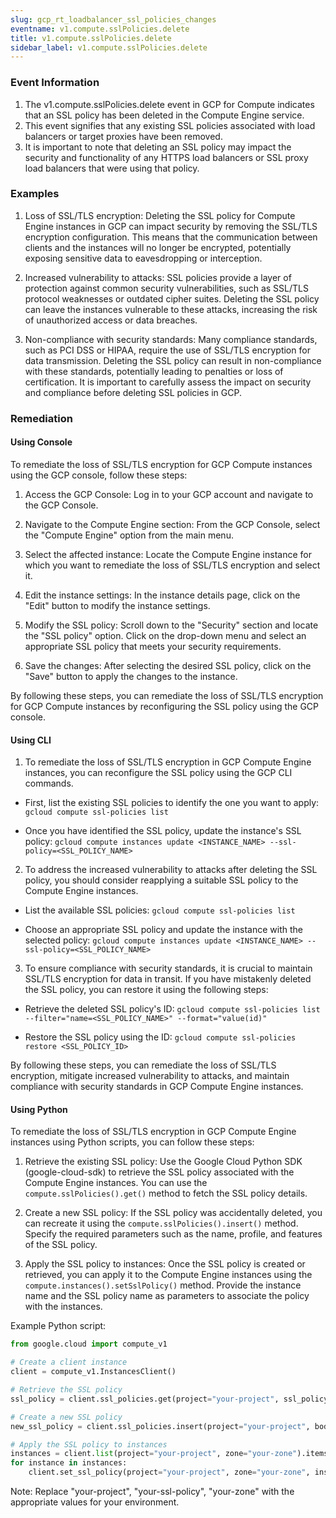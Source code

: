 ```yaml
--- 
slug: gcp_rt_loadbalancer_ssl_policies_changes
eventname: v1.compute.sslPolicies.delete
title: v1.compute.sslPolicies.delete
sidebar_label: v1.compute.sslPolicies.delete
---
```

                       
### Event Information

1. The v1.compute.sslPolicies.delete event in GCP for Compute indicates that an SSL policy has been deleted in the Compute Engine service.
2. This event signifies that any existing SSL policies associated with load balancers or target proxies have been removed.
3. It is important to note that deleting an SSL policy may impact the security and functionality of any HTTPS load balancers or SSL proxy load balancers that were using that policy.


### Examples

1. Loss of SSL/TLS encryption: Deleting the SSL policy for Compute Engine instances in GCP can impact security by removing the SSL/TLS encryption configuration. This means that the communication between clients and the instances will no longer be encrypted, potentially exposing sensitive data to eavesdropping or interception.

2. Increased vulnerability to attacks: SSL policies provide a layer of protection against common security vulnerabilities, such as SSL/TLS protocol weaknesses or outdated cipher suites. Deleting the SSL policy can leave the instances vulnerable to these attacks, increasing the risk of unauthorized access or data breaches.

3. Non-compliance with security standards: Many compliance standards, such as PCI DSS or HIPAA, require the use of SSL/TLS encryption for data transmission. Deleting the SSL policy can result in non-compliance with these standards, potentially leading to penalties or loss of certification. It is important to carefully assess the impact on security and compliance before deleting SSL policies in GCP.

### Remediation

#### Using Console

To remediate the loss of SSL/TLS encryption for GCP Compute instances using the GCP console, follow these steps:

1. Access the GCP Console: Log in to your GCP account and navigate to the GCP Console.

2. Navigate to the Compute Engine section: From the GCP Console, select the "Compute Engine" option from the main menu.

3. Select the affected instance: Locate the Compute Engine instance for which you want to remediate the loss of SSL/TLS encryption and select it.

4. Edit the instance settings: In the instance details page, click on the "Edit" button to modify the instance settings.

5. Modify the SSL policy: Scroll down to the "Security" section and locate the "SSL policy" option. Click on the drop-down menu and select an appropriate SSL policy that meets your security requirements.

6. Save the changes: After selecting the desired SSL policy, click on the "Save" button to apply the changes to the instance.

By following these steps, you can remediate the loss of SSL/TLS encryption for GCP Compute instances by reconfiguring the SSL policy using the GCP console.

#### Using CLI

1. To remediate the loss of SSL/TLS encryption in GCP Compute Engine instances, you can reconfigure the SSL policy using the GCP CLI commands. 

- First, list the existing SSL policies to identify the one you want to apply:
  `gcloud compute ssl-policies list`

- Once you have identified the SSL policy, update the instance's SSL policy:
  `gcloud compute instances update <INSTANCE_NAME> --ssl-policy=<SSL_POLICY_NAME>`

2. To address the increased vulnerability to attacks after deleting the SSL policy, you should consider reapplying a suitable SSL policy to the Compute Engine instances. 

- List the available SSL policies:
  `gcloud compute ssl-policies list`

- Choose an appropriate SSL policy and update the instance with the selected policy:
  `gcloud compute instances update <INSTANCE_NAME> --ssl-policy=<SSL_POLICY_NAME>`

3. To ensure compliance with security standards, it is crucial to maintain SSL/TLS encryption for data in transit. If you have mistakenly deleted the SSL policy, you can restore it using the following steps:

- Retrieve the deleted SSL policy's ID:
  `gcloud compute ssl-policies list --filter="name=<SSL_POLICY_NAME>" --format="value(id)"`

- Restore the SSL policy using the ID:
  `gcloud compute ssl-policies restore <SSL_POLICY_ID>`

By following these steps, you can remediate the loss of SSL/TLS encryption, mitigate increased vulnerability to attacks, and maintain compliance with security standards in GCP Compute Engine instances.

#### Using Python

To remediate the loss of SSL/TLS encryption in GCP Compute Engine instances using Python scripts, you can follow these steps:

1. Retrieve the existing SSL policy: Use the Google Cloud Python SDK (google-cloud-sdk) to retrieve the SSL policy associated with the Compute Engine instances. You can use the `compute.sslPolicies().get()` method to fetch the SSL policy details.

2. Create a new SSL policy: If the SSL policy was accidentally deleted, you can recreate it using the `compute.sslPolicies().insert()` method. Specify the required parameters such as the name, profile, and features of the SSL policy.

3. Apply the SSL policy to instances: Once the SSL policy is created or retrieved, you can apply it to the Compute Engine instances using the `compute.instances().setSslPolicy()` method. Provide the instance name and the SSL policy name as parameters to associate the policy with the instances.

Example Python script:

```python
from google.cloud import compute_v1

# Create a client instance
client = compute_v1.InstancesClient()

# Retrieve the SSL policy
ssl_policy = client.ssl_policies.get(project="your-project", ssl_policy="your-ssl-policy")

# Create a new SSL policy
new_ssl_policy = client.ssl_policies.insert(project="your-project", body=ssl_policy)

# Apply the SSL policy to instances
instances = client.list(project="your-project", zone="your-zone").items
for instance in instances:
    client.set_ssl_policy(project="your-project", zone="your-zone", instance=instance.name, ssl_policy=new_ssl_policy.name)
```

Note: Replace "your-project", "your-ssl-policy", "your-zone" with the appropriate values for your environment.


 